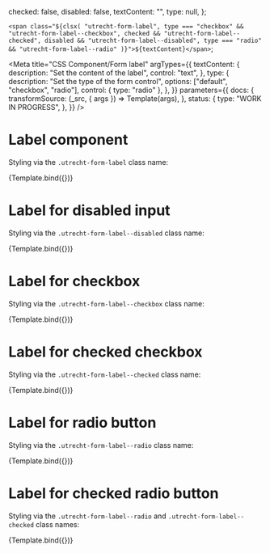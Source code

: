 <!--
@license EUPL-1.2
Copyright (c) 2021 Robbert Broersma
-->


  checked: false,
  disabled: false,
  textContent: "",
  type: null,
};

  `<span class="${clsx(
    "utrecht-form-label",
    type === "checkbox" && "utrecht-form-label--checkbox",
    checked && "utrecht-form-label--checked",
    disabled && "utrecht-form-label--disabled",
    type === "radio" && "utrecht-form-label--radio"
  )}">${textContent}</span>`;

<Meta
  title="CSS Component/Form label"
  argTypes={{
    textContent: {
      description: "Set the content of the label",
      control: "text",
    },
    type: {
      description: "Set the type of the form control",
      options: ["default", "checkbox", "radio"],
      control: { type: "radio" },
    },
  }}
  parameters={{
    docs: {
      transformSource: (_src, { args }) => Template(args),
    },
    status: {
      type: "WORK IN PROGRESS",
    },
  }}
/>

# Label component

Styling via the `.utrecht-form-label` class name:

<Canvas>
  <Story
    name="Label"
    args={{
      ...defaultArgs,
      textContent: "Username",
    }}
  >
    {Template.bind({})}
  </Story>
</Canvas>

<ArgsTable story="Label" />

# Label for disabled input

Styling via the `.utrecht-form-label--disabled` class name:

<Canvas>
  <Story
    name="Label for disabled input"
    args={{
      disabled: true,
      textContent: "Username",
    }}
  >
    {Template.bind({})}
  </Story>
</Canvas>

# Label for checkbox

Styling via the `.utrecht-form-label--checkbox` class name:

<Canvas>
  <Story
    name="Label for checkbox"
    args={{
      textContent: "Username",
      type: "checkbox",
    }}
  >
    {Template.bind({})}
  </Story>
</Canvas>

# Label for checked checkbox

Styling via the `.utrecht-form-label--checked` class name:

<Canvas>
  <Story
    name="Label for checked checkbox"
    args={{
      checked: true,
      textContent: "Username",
      type: "checkbox",
    }}
  >
    {Template.bind({})}
  </Story>
</Canvas>

# Label for radio button

Styling via the `.utrecht-form-label--radio` class name:

<Canvas>
  <Story
    name="Label for radio button"
    args={{
      textContent: "Option 1",
      type: "radio",
    }}
  >
    {Template.bind({})}
  </Story>
</Canvas>

# Label for checked radio button

Styling via the `.utrecht-form-label--radio` and `.utrecht-form-label--checked` class names:

<Canvas>
  <Story
    name="Label for checked radio button"
    args={{
      checked: true,
      textContent: "Option 1",
      type: "radio",
    }}
  >
    {Template.bind({})}
  </Story>
</Canvas>
